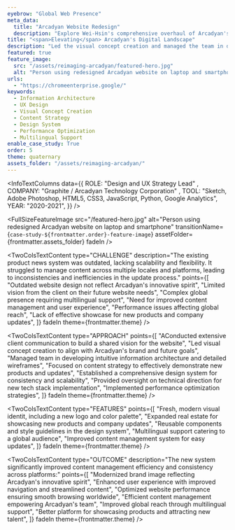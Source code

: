 ```yaml
---
eyebrow: "Global Web Presence"
meta_data:
  title: "Arcadyan Website Redesign"
  description: "Explore Wei-Hsin's comprehensive overhaul of Arcadyan's global website, featuring intuitive IA, UX and modern design."
title: "<span>Elevating</span> Arcadyan's Digital Landscape"
description: "Led the visual concept creation and managed the team in developing a comprehensive overhaul of Arcadyan's global website from October 2020 to March 2021. Through meticulous UX design, strategic content planning, and the creation of a new design system, we delivered a modern, user-friendly website optimized for showcasing products and attracting talent."
featured: true
feature_image:
  src: "/assets/reimaging-arcadyan/featured-hero.jpg"
  alt: "Person using redesigned Arcadyan website on laptop and smartphone"
urls: 
  - "https://chromeenterprise.google/"
keywords:
  - Information Architecture
  - UX Design
  - Visual Concept Creation
  - Content Strategy
  - Design System
  - Performance Optimization
  - Multilingual Support
enable_case_study: True
order: 5
theme: quaternary
assets_folder: "/assets/reimaging-arcadyan/"
---
```


<InfoTextColumns data={{
    ROLE: "Design and UX Strategy Lead" ,
    COMPANY: "Graphite / Arcadyan Technology Corporation" ,
    TOOL: "Sketch, Adobe Photoshop, HTML5, CSS3, JavaScript, Python, Google Analytics",
    YEAR: "2020-2021",
  }}
/>

<FullSizeFeatureImage
  src="/featured-hero.jpg"
  alt="Person using redesigned Arcadyan website on laptop and smartphone"
  transitionName={`case-study-${frontmatter.order}-feature-image`}
  assetFolder={frontmatter.assets_folder}
  fadeIn
/>

<TwoColsTextContent
  type="CHALLENGE"
  description="The existing product news system was outdated, lacking scalability and flexibility. It struggled to manage content across multiple locales and platforms, leading to inconsistencies and inefficiencies in the update process."
  points={[
    "Outdated website design not reflect Arcadyan's innovative spirit",
    "Limited vision from the client on their future website needs",
    "Complex global presence requiring multilingual support",
    "Need for improved content management and user experience",
    "Performance issues affecting global reach",
    "Lack of effective showcase for new products and company updates",
  ]}
  fadeIn
  theme={frontmatter.theme}
/>

<TwoColsTextContent
  type="APPROACH"
  points={[
    "AConducted extensive client communication to build a shared vision for the website",
    "Led visual concept creation to align with Arcadyan's brand and future goals",
    "Managed team in developing intuitive information architecture and detailed wireframes",
    "Focused on content strategy to effectively demonstrate new products and updates",
    "Established a comprehensive design system for consistency and scalability",
    "Provided oversight on technical direction for new tech stack implementation",
    "Implemented performance optimization strategies",
  ]}
  fadeIn
  theme={frontmatter.theme}
/>

<FullSizeFeatureImage
  src="/before-after.jpg"
  alt="Before and after comparison of Arcadyan website redesign on laptops"
  assetFolder={frontmatter.assets_folder}
  fadeIn
/>

<TwoColsTextContent
  type="FEATURES"
  points={[
    "Fresh, modern visual identit, including a new logo and color palette",
    "Expanded real estate for showcasing new products and company updates",
    "Reusable components and style guidelines in the design system",
    "Multilingual support catering to a global audience",
    "Improved content management system for easy updates",
    ]}
  fadeIn
  theme={frontmatter.theme}
/>

<TwoColsTextContent
  type="OUTCOME"
  description="The new system significantly improved content management efficiency and consistency across platforms:"
  points={[
    "Modernized brand image reflecting Arcadyan's innovative spirit",
    "Enhanced user experience with improved navigation and streamlined content",
    "Optimized website performance ensuring smooth browsing worldwide",
    "Efficient content management empowering Arcadyan's team",
    "Improved global reach through multilingual support",
    "Better platform for showcasing products and attracting new talent",
  ]}
  fadeIn
  theme={frontmatter.theme}
/>

<TwoColsTextContent
  type="REFLECTION"
  description="This project showcases the power of combining strategic UX design with visual innovation. We transformed their digital presence by focusing on building a shared vision with the client, creating a content strategy that highlights Arcadyan's strengths, and implementing a modern design system. The new website not only reflects Arcadyan's innovative spirit but also provides a flexible platform for future growth and talent acquisition."
  fadeIn
  theme={frontmatter.theme}
/>

<DualFeatureImages
  leftSrc="ia-wireframe-design-desktop.jpg"
  leftAlt="Three monitors displaying different stages of Arcadyan website development."
  rightSrc="website-on-tablet.jpg"
  rightAlt="Tablet showcasing Arcadyan's 5G Solutions page"
  fadeIn
  type="left"
  assetFolder={frontmatter.assets_folder}
/>